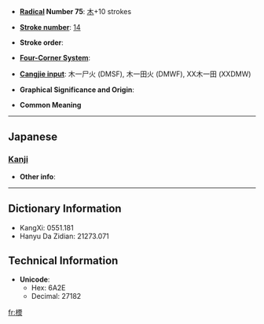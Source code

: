* '''[[Wiktionary:Chinese radical index| Radical]] Number 75''': [[Wiktionary:Chinese radical index 木|木]]+10 strokes

* '''[[Wiktionary:Chinese total strokes index|Stroke number]]''': [[Wiktionary:Chinese total strokes index 14|14]]

* '''Stroke order''': 

* '''[[Wiktionary:Chinese four corner index|Four-Corner System]]''': 

* '''[[Wiktionary:Chinese Cangjie index|Cangjie input]]''': 木一尸火 (DMSF), 木一田火 (DMWF), XX木一田 (XXDMW)

* '''Graphical Significance and Origin''': 

* '''Common Meaning'''

----

==Japanese==
===[[Kanji]]===
{{kanji|on readings=|kun readings=[[ほくそ]] (hokuso)}}

* '''Other info''':  

----

== Dictionary Information ==

* KangXi: 0551.181
* Hanyu Da Zidian: 21273.071

== Technical Information ==

* '''Unicode''':
** Hex: 6A2E
** Decimal: 27182

[[fr:樮]]